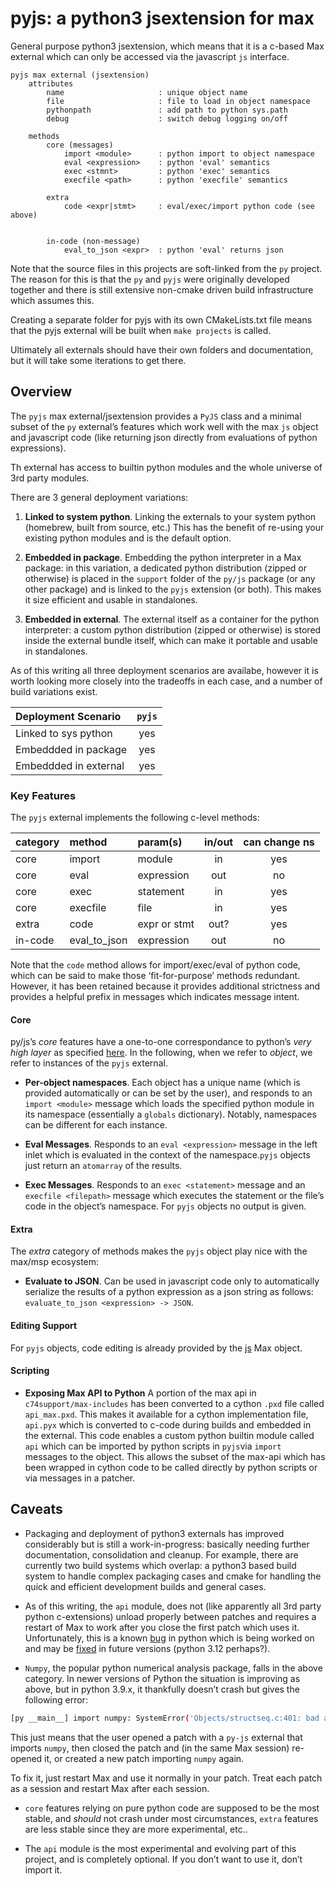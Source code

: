 # pyjs: a python3 jsextension for max

General purpose python3 jsextension, which means that it is a c-based Max external which can only be accessed via the javascript `js` interface.

```text
pyjs max external (jsextension)
    attributes
        name                     : unique object name
        file                     : file to load in object namespace
        pythonpath               : add path to python sys.path
        debug                    : switch debug logging on/off
    
    methods 
        core (messages)
            import <module>      : python import to object namespace
            eval <expression>    : python 'eval' semantics
            exec <stmnt>         : python 'exec' semantics
            execfile <path>      : python 'execfile' semantics
        
        extra
            code <expr|stmt>     : eval/exec/import python code (see above)
            

        in-code (non-message)
            eval_to_json <expr>  : python 'eval' returns json

```

Note that the source files in this projects are soft-linked from the `py` project. The reason for this is that the `py` and `pyjs` were originally developed together and there is still extensive non-cmake driven build infrastructure which assumes this.

Creating a separate folder for pyjs with its own CMakeLists.txt file means that the pyjs external will be built when `make projects` is called.

Ultimately all externals should have their own folders and documentation, but it will take some iterations to get there.

## Overview

The `pyjs` max external/jsextension provides a `PyJS` class and a minimal subset of the `py` external's features which work well with the max `js` object and javascript code (like returning json directly from evaluations of python expressions).

Th external has access to builtin python modules and the whole universe of 3rd party modules.

There are 3 general deployment variations:

1. **Linked to system python**. Linking the externals to your system python (homebrew, built from source, etc.) This has the benefit of re-using your existing python modules and is the default option.

2. **Embedded in package**. Embedding the python interpreter in a Max package: in this variation, a dedicated python distribution (zipped or otherwise) is placed in the `support` folder of the `py/js` package (or any other package) and is linked to the `pyjs` extension (or both). This makes it size efficient and usable in standalones.

3. **Embedded in external**. The external itself as a container for the python interpreter: a custom python distribution (zipped or otherwise) is stored inside the external bundle itself, which can make it portable and usable in standalones.

As of this writing all three deployment scenarios are availabe, however it is worth looking more closely into the tradeoffs in each case, and a number of build variations exist.

Deployment Scenario    | `pyjs`
:--------------------- | :--------:
Linked to sys python   | yes
Embeddded in package   | yes
Embeddded in external  | yes

### Key Features

The `pyjs` external implements the following c-level methods:

category | method       | param(s)      | in/out | can change ns
:------- | :----------- | :------------ | :----: | :------------:
core     | import       | module        | in     | yes
core     | eval         | expression    | out    | no
core     | exec         | statement     | in     | yes
core     | execfile     | file          | in     | yes
extra    | code         | expr or stmt  | out?   | yes
in-code  | eval_to_json | expression    | out    | no

Note that the `code` method allows for import/exec/eval of python code, which can be said to make those 'fit-for-purpose' methods redundant. However, it has been retained because it provides additional strictness and provides a helpful prefix in messages which indicates message intent.

#### Core

py/js's *core* features have a one-to-one correspondance to python's *very high layer* as specified [here](https://docs.python.org/3/c-api/veryhigh.html). In the following, when we refer to *object*, we refer to instances of the `pyjs` external.

- **Per-object namespaces**. Each object has a unique name (which is provided automatically or can be set by the user), and responds to an `import <module>` message which loads the specified python module in its namespace (essentially a `globals` dictionary). Notably, namespaces can be different for each instance.

- **Eval Messages**. Responds to an `eval <expression>` message in the left inlet which is evaluated in the context of the namespace.`pyjs` objects just return an `atomarray` of the results.

- **Exec Messages**. Responds to an `exec <statement>` message and an `execfile <filepath>` message which executes the statement or the file's code in the object's namespace. For `pyjs` objects no output is given.

#### Extra

The *extra* category of methods  makes the `pyjs` object play nice with the max/msp ecosystem:

- **Evaluate to JSON**. Can be used in javascript code only to automatically serialize the results of a python expression as a json string as follows: `evaluate_to_json <expression> -> JSON`.

#### Editing Support

For `pyjs` objects, code editing is already provided by the [js](https://docs.cycling74.com/max8/refpages/js) Max object.

#### Scripting

- **Exposing Max API to Python** A portion of the max api in `c74support/max-includes` has been converted to a cython `.pxd` file called `api_max.pxd`. This makes it available for a cython implementation file, `api.pyx` which is converted to c-code during builds and embedded in the external. This code enables a custom python builtin module called `api` which can be imported by python scripts in `pyjs`via `import` messages to the object. This allows the subset of the max-api which has been wrapped in cython code to be called directly by python scripts or via messages in a patcher.

## Caveats

- Packaging and deployment of python3 externals has improved considerably but is still a work-in-progress: basically needing further documentation, consolidation and cleanup. For example, there are currently two build systems which overlap: a python3 based build system to handle complex packaging cases and cmake for handling the quick and efficient development builds and general cases.

- As of this writing, the `api` module, does not (like apparently all 3rd party python c-extensions) unload properly between patches and requires a restart of Max to work after you close the first patch which uses it. Unfortunately, this is a known [bug](https://bugs.python.org/issue34309) in python which is being worked on and may be [fixed](https://groups.google.com/forum/?utm_medium=email&utm_source=footer#!msg/cython-users/SnVpCE7Sq8M/hdT8S2iFBgAJ) in future versions (python 3.12 perhaps?).

- `Numpy`, the popular python numerical analysis package, falls in the above category. In newer versions of Python the situation is improving as above, but in python 3.9.x, it thankfully doesn't crash but gives the following error:

```bash
[py __main__] import numpy: SystemError('Objects/structseq.c:401: bad argument to internal function')
```

This just means that the user opened a patch with a `py-js` external that imports `numpy`, then closed the patch and (in the same Max session) re-opened it, or created a new patch importing `numpy` again.

To fix it, just restart Max and use it normally in your patch. Treat each patch as a session and restart Max after each session.

- `core` features relying on pure python code are supposed to be the most stable, and *should* not crash under most circumstances, `extra` features are less stable since they are more experimental, etc..

- The `api` module is the most experimental and evolving part of this project, and is completely optional. If you don't want to use it, don't import it.

